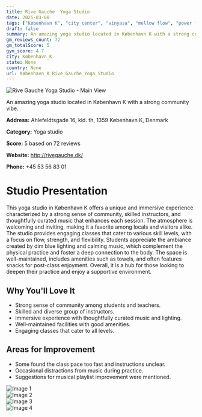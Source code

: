 ```yaml
---
title: Rive Gauche  Yoga Studio
date: 2025-03-08
tags: ["København K", "city center", "vinyasa", "mellow flow", "power flow", "welcoming", "immersive", "København K"]  
draft: false
summary: An amazing yoga studio located in København K with a strong community vibe.
gm_reviews_count: 72
gm_totalScore: 5
gym_score: 4.7
city: København_K
state: None
country: None
url: København_K_Rive_Gauche_Yoga_Studio
---
```


<div className="aspect-[16/9] relative my-8">
  <img 
    src="https://lh5.googleusercontent.com/p/AF1QipPsWA_SpORo7ECTi-6_BiwHORNf-q7rcbETdu3T=w1920-h1080-k-no"
    alt="Rive Gauche  Yoga Studio - Main View"
    className="object-cover absolute inset-0 w-full h-full rounded-lg"
  />
</div>

An amazing yoga studio located in København K with a strong community vibe.

**Address:** Ahlefeldtsgade 16, kld. th, 1359 København K, Denmark

**Category:** Yoga studio

**Score:** 5 based on 72 reviews

**Website:** http://rivegauche.dk/

**Phone:** +45 53 56 83 01

# Studio Presentation

This yoga studio in København K offers a unique and immersive experience characterized by a strong sense of community, skilled instructors, and thoughtfully curated music that enhances each session. The atmosphere is welcoming and inviting, making it a favorite among locals and visitors alike. The studio provides engaging classes that cater to various skill levels, with a focus on flow, strength, and flexibility. Students appreciate the ambiance created by dim blue lighting and calming music, which complement the physical practice and foster a deep connection to the body. The space is well-maintained, includes amenities such as towels, and often features snacks for post-class enjoyment. Overall, it is a hub for those looking to deepen their practice and enjoy a supportive environment.

## Why You'll Love It

- Strong sense of community among students and teachers.
- Skilled and diverse group of instructors.
- Immersive experience with thoughtfully curated music and lighting.
- Well-maintained facilities with good amenities.
- Engaging classes that cater to all levels.

## Areas for Improvement

- Some found the class pace too fast and instructions unclear.
- Occasional distractions from music during practice.
- Suggestions for musical playlist improvement were mentioned.

<div className="grid grid-cols-1 xl:grid-cols-2 gap-4 my-8">
<div className="aspect-[4/3] relative"><img src="https://lh3.googleusercontent.com/p/AF1QipOnYHbDHZDXq97CwzcMUUwHSDrfHilgF6uH8adn=w1920-h1080-k-no" alt="Image 1" className="object-cover absolute inset-0 w-full h-full rounded-lg" /></div>
<div className="aspect-[4/3] relative"><img src="https://lh5.googleusercontent.com/p/AF1QipMosOHkEPzUQutHuKa5ZaNo6-q2ErbZoR-aNwxN=w1920-h1080-k-no" alt="Image 2" className="object-cover absolute inset-0 w-full h-full rounded-lg" /></div>
<div className="aspect-[4/3] relative"><img src="https://lh5.googleusercontent.com/p/AF1QipP5oM3aylcS7ruDtdN7T-qb5eTpobqpqRyTqv0g=w1920-h1080-k-no" alt="Image 3" className="object-cover absolute inset-0 w-full h-full rounded-lg" /></div>
<div className="aspect-[4/3] relative"><img src="https://lh5.googleusercontent.com/p/AF1QipPABHZ8-pVkhYCtnLdGoXXj-v1HGBSLS2WzR0od=w1920-h1080-k-no" alt="Image 4" className="object-cover absolute inset-0 w-full h-full rounded-lg" /></div>
</div>